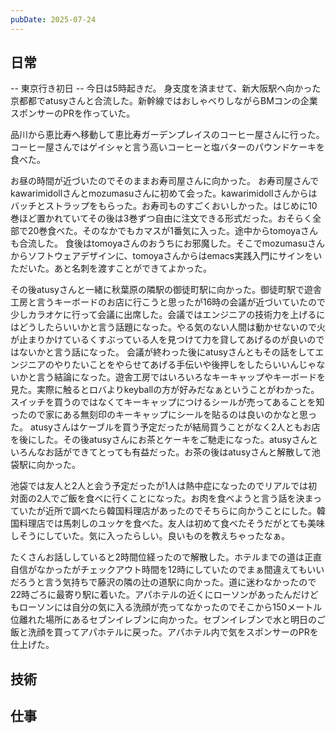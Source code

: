 ```yaml
---
pubDate: 2025-07-24
---
```



## 日常

-- 東京行き初日 --
今日は5時起きだ。
身支度を済ませて、新大阪駅へ向かった
京都都でatusyさんと合流した。新幹線ではおしゃべりしながらBMコンの企業スポンサーのPRを作っていた。

品川から恵比寿へ移動して恵比寿ガーデンプレイスのコーヒー屋さんに行った。
コーヒー屋さんではゲイシャと言う高いコーヒーと塩バターのパウンドケーキを食べた。

お昼の時間が近づいたのでそのままお寿司屋さんに向かった。
お寿司屋さんでkawarimidollさんとmozumasuさんに初めて会った。kawarimidollさんからはバッチとストラップをもらった。お寿司ものすごくおいしかった。はじめに10巻ほど置かれていてその後は3巻ずつ自由に注文できる形式だった。おそらく全部で20巻食べた。そのなかでもカマスが1番気に入った。途中からtomoyaさんも合流した。
食後はtomoyaさんのおうちにお邪魔した。そこでmozumasuさんからソフトウェアデザインに、tomoyaさんからはemacs実践入門にサインをいただいた。あと名刺を渡すことができてよかった。

その後atusyさんと一緒に秋葉原の隣駅の御徒町駅に向かった。御徒町駅で遊舎工房と言うキーボードのお店に行こうと思ったが16時の会議が近づいていたので少しカラオケに行って会議に出席した。会議ではエンジニアの技術力を上げるにはどうしたらいいかと言う話題になった。やる気のない人間は動かせないので火が止まりかけているくすぶっている人を見つけて力を貸してあげるのが良いのではないかと言う話になった。
会議が終わった後にatusyさんともその話をしてエンジニアのやりたいことをやらせてあげる手伝いや後押しをしたらいいんじゃないかと言う結論になった。遊舎工房ではいろいろなキーキャップやキーボードを見た。実際に触るとロバよりkeyballの方が好みだなぁということがわかった。スイッチを買うのではなくてキーキャップにつけるシールが売ってあることを知ったので家にある無刻印のキーキャップにシールを貼るのは良いのかなと思った。
atusyさんはケーブルを買う予定だったが結局買うことがなく2人ともお店を後にした。その後atusyさんにお茶とケーキをご馳走になった。atusyさんといろんなお話ができてとっても有益だった。お茶の後はatusyさんと解散して池袋駅に向かった。

池袋では友人と2人と会う予定だったが1人は熱中症になったのでリアルでは初対面の2人でご飯を食べに行くことになった。お肉を食べようと言う話を決まっていたが近所で調べたら韓国料理店があったのでそちらに向かうことにした。韓国料理店では馬刺しのユッケを食べた。友人は初めて食べたそうだがとても美味しそうにしていた。気に入ったらしい。良いものを教えちゃったなぁ。

たくさんお話ししていると2時間位経ったので解散した。ホテルまでの道は正直自信がなかったがチェックアウト時間を12時にしていたのでまぁ間違えてもいいだろうと言う気持ちで藤沢の隣の辻の道駅に向かった。道に迷わなかったので22時ごろに最寄り駅に着いた。アパホテルの近くにローソンがあったんだけどもローソンには自分の気に入る洗顔が売ってなかったのでそこから150メートル位離れた場所にあるセブンイレブンに向かった。セブンイレブンで水と明日のご飯と洗顔を買ってアパホテルに戻った。アパホテル内で気をスポンサーのPRを仕上げた。

## 技術


## 仕事



